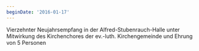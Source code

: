 ```yaml
---
beginDate: '2016-01-17'
---
```


Vierzehnter Neujahrsempfang in der Alfred-Stubenrauch-Halle unter Mitwirkung des
Kirchenchores der ev.-luth. Kirchengemeinde und Ehrung von 5 Personen
